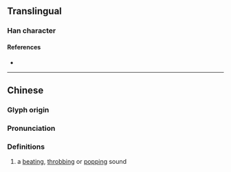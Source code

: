 {{character info/new}}
==Translingual==

===Han character===
{{Han char|rn=30|rad=口|as=11|sn=14|four=|canj=RUBB|ids=⿰口崩}}

====References====
* {{Han ref|kx=0206.201|hdz=10677.030|uh=5623|ud=22051}}

----

==Chinese==
{{zh-forms}}

===Glyph origin===
{{Han etym|崩}}

===Pronunciation===
{{zh-pron
|m=bēng
|cat=interj
}}

===Definitions===
{{zh-hanzi}}

# {{lb|zh|onomatopoeia}} a [[beat]]ing, [[throb]]bing or [[pop]]ping sound